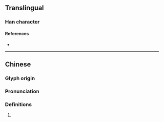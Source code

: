 {{character info/new}}
==Translingual==

===Han character===
{{Han char|rn=82|rad=毛|as=06|sn=10|four=24711|canj=HUHGU|ids=⿺毛先}}

====References====
* {{Han ref|kx=0593.030|dkj=16821|dj=0985.130|hdz=31997.060|uh=6BE8|ud=27624|bh=D240|bd=53824}}

----

==Chinese==
{{zh-forms}}

===Glyph origin===
{{Han etym}}

===Pronunciation===
{{zh-pron
|m=xiǎn
|c=sin2
|mc=y
|oc=y
|cat=
}}

===Definitions===
{{zh-hanzi}}

# {{rfdef|zh}}